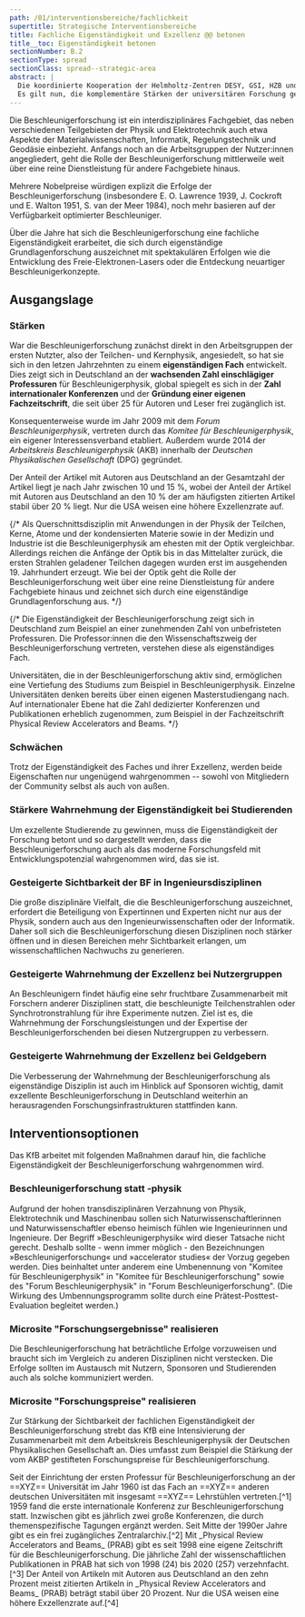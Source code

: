 ```yaml
---
path: /01/interventionsbereiche/fachlichkeit
supertitle: Strategische Interventionsbereiche
title: Fachliche Eigenständigkeit und Exzellenz @@ betonen
title__toc: Eigenständigkeit betonen
sectionNumber: B.2
sectionType: spread
sectionClass: spread--strategic-area
abstract: |
  Die koordinierte Kooperation der Helmholtz-Zentren DESY, GSI, HZB und KIT in der BeschleunigerZusammenarbeitforschung im Rahmen der _Programmorientierten Förderung_ ist ein voller Erfolg. {.orange}
  Es gilt nun, die komplementäre Stärken der universitären Forschung gezielt zu nutzen und in den komplexe Entwicklungsprozess neuer Technologien von der zunächst fixen Idee bis hin zum fertigen Produkt effizient zu integrieren. {.orange}
---
```



<div class="spread--left spread-area--intro">

Die Beschleunigerforschung ist ein interdisziplinäres Fachgebiet, das neben verschiedenen Teilgebieten der Physik und Elektrotechnik auch etwa Aspekte der Materialwissenschaften, Informatik, Regelungstechnik und Geodäsie einbezieht. Anfangs noch an die Arbeitsgruppen der Nutzer:innen angegliedert, geht die Rolle der Beschleunigerforschung mittlerweile weit über eine reine Dienstleistung für andere Fachgebiete hinaus.

Mehrere Nobelpreise würdigen explizit die Erfolge der Beschleunigerforschung (insbesondere E. O. Lawrence 1939, J. Cockroft und E. Walton 1951, S. van der Meer 1984), noch mehr basieren auf der Verfügbarkeit optimierter Beschleuniger.

Über die Jahre hat sich die Beschleunigerforschung eine fachliche Eigenständigkeit erarbeitet, die sich durch eigenständige Grundlagenforschung auszeichnet mit spektakulären Erfolgen wie die Entwicklung des Freie-Elektronen-Lasers oder die Entdeckung neuartiger Beschleunigerkonzepte.

</div>

<div class="spread--right spread-area--strategic-starting-point">

## Ausgangslage

### Stärken

War die Beschleunigerforschung zunächst direkt in den Arbeitsgruppen der ersten Nutzter, also der Teilchen- und Kernphysik, angesiedelt, so hat sie sich in den letzen Jahrzehnten zu einem **eigenständigen Fach** entwickelt. Dies zeigt sich in Deutschland an der **wachsenden Zahl einschlägiger Professuren** für Beschleunigerphysik, global spiegelt es sich in der **Zahl internationaler Konferenzen** und der **Gründung einer eigenen Fachzeitschrift**, die seit über 25 für Autoren und Leser frei zugänglich ist.

Konsequenterweise wurde im Jahr 2009 mit dem _Forum Beschleunigerphysik_, vertreten durch das _Komitee für Beschleunigerphysik_, ein eigener Interessensverband etabliert. Außerdem wurde 2014 der _Arbeitskreis Beschleunigerphysik_ (AKB) innerhalb der _Deutschen Physikalischen Gesellschaft_ (DPG) gegründet.

Der Anteil der Artikel mit Autoren aus Deutschland an der Gesamtzahl der Artikel liegt je nach Jahr zwischen 10 und 15 %, wobei der Anteil der Artikel mit Autoren aus Deutschland an den 10 % der am häufigsten zitierten Artikel stabil über 20 % liegt. Nur die USA weisen eine höhere Exzellenzrate auf.

{/* Als Querschnittsdisziplin mit Anwendungen in der Physik der Teilchen, Kerne, Atome und der kondensierten Materie sowie in der Medizin und Industrie ist die Beschleunigerphysik am ehesten mit der Optik vergleichbar. Allerdings reichen die Anfänge der Optik bis in das Mittelalter zurück, die ersten Strahlen geladener Teilchen dagegen wurden erst im ausgehenden 19. Jahrhundert erzeugt. Wie bei der Optik geht die Rolle der Beschleunigerforschung weit über eine reine Dienstleistung für andere Fachgebiete hinaus und zeichnet sich durch eine eigenständige Grundlagenforschung aus. */}

{/\* Die Eigenständigkeit der Beschleunigerforschung zeigt sich in Deutschland zum Beispiel an einer zunehmenden Zahl von unbefristeten Professuren.
Die Professor:innen die den Wissenschaftszweig der Beschleunigerforschung vertreten, verstehen diese als eigenständiges Fach.

Universitäten, die in der Beschleunigerforschung aktiv sind, ermöglichen eine Vertiefung des Studiums zum Beispiel in Beschleunigerphysik. Einzelne Universitäten denken bereits über einen eigenen Masterstudiengang nach. Auf internationaler Ebene hat die Zahl dedizierter Konferenzen und Publikationen erheblich zugenommen, zum Beispiel in der Fachzeitschrift Physical Review Accelerators and Beams. \*/}

### Schwächen

Trotz der Eigenständigkeit des Faches und ihrer Exzellenz, werden beide Eigenschaften nur ungenügend wahrgenommen -- sowohl von Mitgliedern der Community selbst als auch von außen.

</div>

<div class="spread--right spread-area--strategic-starting-point-2">

### Stärkere Wahrnehmung der Eigenständigkeit bei Studierenden

Um exzellente Studierende zu gewinnen, muss die Eigenständigkeit der Forschung betont und so dargestellt werden, dass die Beschleunigerforschung auch als das moderne Forschungsfeld mit Entwicklungspotenzial wahrgenommen wird, das sie ist.

### Gesteigerte Sichtbarkeit der BF in Ingenieursdisziplinen

Die große disziplinäre Vielfalt, die die Beschleunigerforschung auszeichnet, erfordert die Beteiligung von Expertinnen und Experten nicht nur aus der Physik, sondern auch aus den Ingenieurwissenschaften oder der Informatik. Daher soll sich die Beschleunigerforschung diesen Disziplinen noch stärker öffnen und in diesen Bereichen mehr Sichtbarkeit erlangen, um wissenschaftlichen Nachwuchs zu generieren.

### Gesteigerte Wahrnehmung der Exzellenz bei Nutzergruppen

An Beschleunigern findet häufig eine sehr fruchtbare Zusammenarbeit mit Forschern anderer Disziplinen statt, die beschleunigte Teilchenstrahlen oder Synchrotronstrahlung für ihre Experimente nutzen. Ziel ist es, die Wahrnehmung der Forschungsleistungen und der Expertise der Beschleunigerforschenden bei diesen Nutzergruppen zu verbessern.

### Gesteigerte Wahrnehmung der Exzellenz bei Geldgebern

Die Verbesserung der Wahrnehmung der Beschleunigerforschung als eigenständige Disziplin ist auch im Hinblick auf Sponsoren wichtig, damit exzellente Beschleunigerforschung in Deutschland weiterhin an herausragenden Forschungsinfrastrukturen stattfinden kann.

</div>

<div class="spread--right spread-area--strategic-interventions">

## Interventionsoptionen

Das KfB arbeitet mit folgenden Maßnahmen darauf hin, die fachliche Eigenständigkeit der Beschleunigerforschung wahrgenommen wird.

### Beschleunigerforschung statt -physik

Aufgrund der hohen transdisziplinären Verzahnung von Physik, Elektrotechnik und Maschinenbau sollen sich Naturwissenschaftlerinnen und Naturwissenschaftler ebenso heimisch fühlen wie Ingenieurinnen und Ingenieure. Der Begriff »Beschleunigerphysik« wird dieser Tatsache nicht gerecht. Deshalb sollte - wenn immer möglich - den Bezeichnungen »Beschleunigerforschung« und »accelerator studies« der Vorzug gegeben werden. Dies beinhaltet unter anderem eine Umbenennung von "Komitee für Beschleunigerphysik" in "Komitee für Beschleunigerforschung" sowie des "Forum Beschleunigerphysik" in "Forum Beschleunigerforschung". (Die Wirkung des Umbennungsprogramm sollte durch eine Prätest-Posttest-Evaluation begleitet werden.)

### Microsite "Forschungsergebnisse" realisieren

Die Beschleunigerforschung hat beträchtliche Erfolge vorzuweisen und braucht sich im Vergleich zu anderen Disziplinen nicht verstecken. Die Erfolge sollten im Austausch mit Nutzern, Sponsoren und Studierenden auch als solche kommuniziert werden.

### Microsite "Forschungspreise" realisieren

Zur Stärkung der Sichtbarkeit der fachlichen Eigenständigkeit der Beschleunigerforschung strebt das KfB eine Intensivierung der Zusammenarbeit mit dem Arbeitskreis Beschleunigerphysik der Deutschen Physikalischen Gesellschaft an. Dies umfasst zum Beispiel die Stärkung der vom AKBP gestifteten Forschungspreise für Beschleunigerforschung.

</div>

<div class="spread--right spread-area--strategic-map">

<Image src={strategyMap} alt="" />

</div>

<div class="spread--left spread-area--strategic-aside">

<ProgressChart dimension="progress__professorships">
  Seit der Einrichtung der ersten Professur für Beschleunigerforschung an der
  ==XYZ== Universität im Jahr 1960 ist das Fach an ==XYZ== anderen deutschen
  Universitäten mit insgesamt ==XYZ== Lehrstühlen vertreten.[^1]
</ProgressChart>

<ProgressChart dimension="progress__conferences">
  1959 fand die erste internationale Konferenz zur Beschleunigerforschung statt.
  Inzwischen gibt es jährlich zwei große Konferenzen, die durch
  themenspezifische Tagungen ergänzt werden. Seit Mitte der 1990er Jahre gibt es
  ein frei zugängliches Zentralarchiv.[^2]
</ProgressChart>

<ProgressChart dimension="progress__publications">
  Mit _Physical Review Accelerators and Beams_ (PRAB) gibt es seit 1998 eine
  eigene Zeitschrift für die Beschleunigerforschung. Die jährliche Zahl der
  wissenschaftlichen Publikationen in PRAB hat sich von 1998 (24) bis 2020 (257)
  verzehnfacht.[^3]
</ProgressChart>

<ProgressChart dimension="progress__excellenceRate">
  Der Anteil von Artikeln mit Autoren aus Deutschland an den zehn Prozent meist
  zitierten Artikeln in _Physical Review Accelerators and Beams_ (PRAB) beträgt
  stabil über 20 Prozent. Nur die USA weisen eine höhere Exzellenzrate auf.[^4]
</ProgressChart>

</div>

[^1]: Daten auf Grundlage der Community-Census-Erhebung im Rahmen des Strategieprojekts

[^2]: Analyse von Daten der [_Joint Accelerator Conferences Website_](http://www.jacow.org)

[^3]: Analyse auf Grundlage von Daten der SCOPUS-Datenbank

[^4]: Exzellenz-Analyse auf Grundlage von Daten der SCOPUS-Datenbank im Rahmen der Strategieentwicklung _BF2025_
